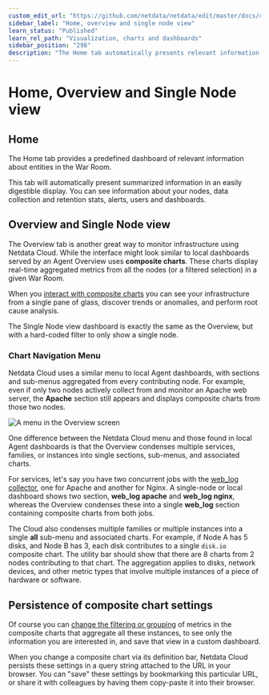```yaml
---
custom_edit_url: "https://github.com/netdata/netdata/edit/master/docs/cloud/visualize/overview.md"
sidebar_label: "Home, overview and single node view"
learn_status: "Published"
learn_rel_path: "Visualization, charts and dashboards"
sidebar_position: "298"
description: "The Home tab automatically presents relevant information of your War Room, the Overview uses compositecharts from all the nodes in a given War Room and Single Node view provides a look at a specific Node"
---
```

# Home, Overview and Single Node view

## Home

The Home tab provides a predefined dashboard of relevant information about entities in the War Room.

This tab will automatically present summarized information in an easily digestible display. You can see information about your
nodes, data collection and retention stats, alerts, users and dashboards.

## Overview and Single Node view

The Overview tab is another great way to monitor infrastructure using Netdata Cloud. While the interface might look
similar to local dashboards served by an Agent Overview uses **composite charts**.
These charts display real-time aggregated metrics from all the nodes (or a filtered selection) in a given War Room.

When you [interact with composite charts](/docs/nightly/visualization,-charts-and-dashboards/interact-with-charts)
you can see your infrastructure from a single pane of glass, discover trends or anomalies, and perform root cause analysis.

The Single Node view dashboard is exactly the same as the Overview, but with a hard-coded filter to only show 
a single node. 

### Chart Navigation Menu

Netdata Cloud uses a similar menu to local Agent dashboards, with sections
and sub-menus aggregated from every contributing node. For example, even if only two nodes actively collect from and
monitor an Apache web server, the **Apache** section still appears and displays composite charts from those two nodes.

![A menu in the Overview screen](https://user-images.githubusercontent.com/1153921/95785094-fa0ad980-0c89-11eb-8328-2ff11ac630b4.png)

One difference between the Netdata Cloud menu and those found in local Agent dashboards is that
the Overview condenses multiple services, families, or instances into single sections, sub-menus, and associated charts.

For services, let's say you have two concurrent jobs with the 
[web_log collector](/docs/nightly/data-collection---importing-data/monitor-anything/quantify-logs-to-metrics/web-server-logs-apache-nginx-microsoft-iis), one for Apache and 
another for Nginx. A single-node or
local dashboard shows two section, **web_log apache** and **web_log nginx**, whereas the Overview condenses these into a
single **web_log** section containing composite charts from both jobs.

The Cloud also condenses multiple families or multiple instances into a single **all** sub-menu and associated
charts. For example, if Node A has 5 disks, and Node B has 3, each disk contributes to a single `disk.io` composite
chart. The utility bar should show that there are 8 charts from 2 nodes contributing to that chart. The aggregation applies 
to disks, network devices, and other metric types that involve multiple instances of a piece of hardware or software. 

## Persistence of composite chart settings

Of course you can 
[change the filtering or grouping](/docs/nightly/visualization,-charts-and-dashboards/interact-with-charts) 
of metrics in the composite charts that aggregate all these instances, to see only the information you are interested in, 
and save that view in a custom dashboard.

When you change a composite chart via its definition bar, Netdata Cloud persists these settings in a query string
attached to the URL in your browser. You can "save" these settings by bookmarking this particular URL, or share it with
colleagues by having them copy-paste it into their browser.

